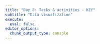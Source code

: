```yaml
---
title: "Day 8: Tasks & activities - KEY"
subtitle: "Data visualization"
execute: 
  eval: false
editor_options: 
  chunk_output_type: console
---
```

